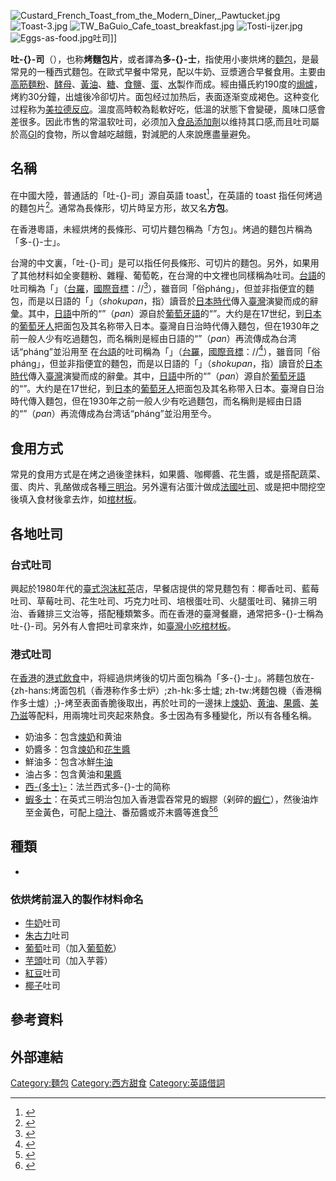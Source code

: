 {{Refimprove|time=2014-08-04T04:21:18+00:00}}
{{主條目消歧義|本條目是講述一种麵包。關於東亞歷史上的官名，請見[[土司|土司]]。}}
{{noteTA
|G1=Food
|1=zh-hans:烤;zh-hant:烤;zh-hk:焗;
}}
[[File:Custard_French_Toast_from_the_Modern_Diner,_Pawtucket.jpg|thumb]]
[[File:Toast-3.jpg|thumb]]
[[File:TW_BaGuio_Cafe_toast_breakfast.jpg|thumb]]
[[File:Tosti-ijzer.jpg|thumb]]
[[File:Eggs-as-food.jpg|thumb]]吐司]]
{{各地中文名
 | t = 1
 | cn = 吐司
 | tw = 吐司、土司、sio̍k-pháng
 | hk = 多士
 | 其他 =  <p align="left">'''中國廣州'''　　方包</p>
}}

'''吐-{}-司'''（{{lang-en|'''toast'''}}），也称'''烤麵包片'''，或者譯為'''多-{}-士'''，指使用小麥烘烤的[[麵包|麵包]]，是最常見的一種西式麵包。在歐式早餐中常見，配以牛奶、豆漿適合早餐食用。主要由[[高筋麵粉|高筋麵粉]]、[[酵母|酵母]]、[[黃油|黃油]]、[[糖|糖]]、[[食鹽|食鹽]]、[[蛋|蛋]]、[[水|水]]製作而成。經由攝氏約190度的[[焗爐|焗爐]]，烤約30分鐘，出爐後冷卻切片。面包经过加热后，表面逐渐变成褐色。这种变化过程称为[[美拉德反应|美拉德反应]]。溫度高時較為鬆軟好吃，低溫的狀態下會變硬，風味口感會差很多。因此市售的常温软吐司，必须加入[[食品添加劑|食品添加劑]]以维持其口感,而且吐司屬於高[[升糖指数|GI]]的食物，所以會越吃越餓，對減肥的人來說應盡量避免。

==名稱==
在中國大陸，普通話的「吐-{}-司」源自英語 toast<ref name="现代汉语辞海">{{cite book | title=现代汉语辞海 | publisher=印刷工业出版社 | year=2002 | isbn=978-7-80000-410-0 | url=https://books.google.com/books?id=FOoZAQAAMAAJ | language=zh | access-date=2021-09-06 | page=1715 | archive-date=2021-09-06 | archive-url=https://web.archive.org/web/20210906013403/https://books.google.com/books?id=FOoZAQAAMAAJ | dead-url=no }}</ref>，在英語的 toast 指任何烤過的麵包片<ref>{{cite book | title=慢享烘焙好时光 | publisher=吉林科学技术出版社 | series=乐享生活 | year=2019 | isbn=978-7-5578-5056-2 | url=https://books.google.com/books?id=cRkpEAAAQBAJ&pg=PT95 | language=zh | access-date=2021-09-06 | page=95 | archive-date=2021-09-06 | archive-url=https://web.archive.org/web/20210906013403/https://books.google.com/books?id=cRkpEAAAQBAJ&pg=PT95 | dead-url=no }}</ref>。通常為長條形，切片時呈方形，故又名'''方包'''。

在香港粵語，未經烘烤的長條形、可切片麵包稱為「方包」。烤過的麵包片稱為「多-{}-士」。

台灣的中文裏，「吐-{}-司」是可以指任何長條形、可切片的麵包。另外，如果用了其他材料如全麥麵粉、雜糧、葡萄乾，在台灣的中文裡也同樣稱為吐司。[[台語|台語]]的吐司稱為「{{lang|nan-tw|'''sio̍k-pháng'''}}」（[[台羅|台羅]]，[[國際音標|國際音標]]：/{{ipa|ɕi̯ŏk̚˧ pʰaŋ˥˩}}/<ref>{{cite web|title=台灣閩南語常用詞辭典>附錄>外來詞|url=http://twblg.dict.edu.tw/holodict_new/index/fulu_wailaici.jsp|publisher=教育部|accessdate=2014-07-08|archive-date=2014-11-29|archive-url=https://web.archive.org/web/20141129030347/http://twblg.dict.edu.tw/holodict_new/index/fulu_wailaici.jsp|dead-url=no}}</ref>），雖音同「俗pháng」，但並非指便宜的麵包，而是以日語的「{{lang|ja|食パン}}」（''shokupan''，指{{link-ja|長條麵包|食パン}}）讀音於[[台灣日治時期|日本時代]]傳入[[臺灣|臺灣]]演變而成的辭彙。其中，[[日語|日語]]中所的“{{lang-ja|パン}}”（''pan''）源自於[[葡萄牙語|葡萄牙語]]的“{{lang|pt|pão}}”。大约是在17世纪，到[[日本|日本]]的[[葡萄牙人|葡萄牙人]]把面包及其名称带入日本。臺灣自日治時代傳入麵包，但在1930年之前一般人少有吃過麵包，而名稱則是經由日語的“{{lang-ja|パン}}”（''pan''）再流傳成為台湾话“pháng”並沿用至
在[[台語|台語]]的吐司稱為「{{lang|nan-tw|'''sio̍k-pháng'''}}」（[[台羅|台羅]]，[[國際音標|國際音標]]：/{{ipa|ɕi̯ŏk̚˧ pʰaŋ˥˩}}/<ref>{{cite web|title=台灣閩南語常用詞辭典>附錄>外來詞|url=http://twblg.dict.edu.tw/holodict_new/index/fulu_wailaici.jsp|publisher=教育部|accessdate=2014-07-08|archive-date=2014-11-29|archive-url=https://web.archive.org/web/20141129030347/http://twblg.dict.edu.tw/holodict_new/index/fulu_wailaici.jsp|dead-url=no}}</ref>），雖音同「俗pháng」，但並非指便宜的麵包，而是以日語的「{{lang|ja|食パン}}」（''shokupan''，指{{link-ja|長條麵包|食パン}}）讀音於[[台灣日治時期|日本時代]]傳入[[臺灣|臺灣]]演變而成的辭彙。其中，[[日語|日語]]中所的“{{lang-ja|パン}}”（''pan''）源自於[[葡萄牙語|葡萄牙語]]的“{{lang|pt|pão}}”。大约是在17世纪，到[[日本|日本]]的[[葡萄牙人|葡萄牙人]]把面包及其名称带入日本。臺灣自日治時代傳入麵包，但在1930年之前一般人少有吃過麵包，而名稱則是經由日語的“{{lang-ja|パン}}”（''pan''）再流傳成為台湾话“pháng”並沿用至今。

==食用方式==
常見的食用方式是在烤之過後塗抹料，如果醬、咖椰醬、花生醬，或是搭配蔬菜、蛋、肉片、乳酪做成各種[[三明治|三明治]]。另外還有沾蛋汁做成[[西多士|法國吐司]]、或是把中間挖空後填入食材後拿去炸，如[[棺材板|棺材板]]。

==各地吐司==
===台式吐司===
興起於1980年代的[[臺灣|臺式]][[泡沫紅茶|泡沫紅茶]]店，早餐店提供的常見麵包有：椰香吐司、藍莓吐司、草莓吐司、花生吐司、巧克力吐司、培根蛋吐司、火腿蛋吐司、豬排三明治、香雞排三文治等，搭配種類繁多。而在香港的臺灣餐廳，通常把多-{}-士稱為吐-{}-司。另外有人會把吐司拿來炸，如[[臺灣|臺灣]][[小吃|小吃]][[棺材板|棺材板]]。

===港式吐司===
在[[香港|香港]]的[[香港飲食|港式飲食]]中，将經過烘烤後的切片面包稱為「多-{}-士」。將麵包放在-{zh-hans:烤面包机（香港称作多士炉）;zh-hk:多士爐; zh-tw:烤麵包機（香港稱作多士爐）;}-烤至表面香脆後取出，再於吐司的一邊抹上[[煉奶|煉奶]]、[[黄油|黄油]]、[[果醬|果醬]]、[[美乃滋|美乃滋]]等配料，用兩塊吐司夾起來熱食。多士因為有多種變化，所以有各種名稱。

* 奶油多：包含[[煉奶|煉奶]]和黄油
* 奶醬多：包含[[煉奶|煉奶]]和[[花生醬|花生醬]]
* 鮮油多：包含冰鮮[[牛油|牛油]]
* 油<nowiki>占</nowiki>多：包含黄油和[[果醬|果醬]]
* [[法國吐司|西-{多士}-]]：法兰西式多-{}-士的简称
* [[蝦多士|蝦多士]]：在英式三明治包加入香港雲吞常見的蝦膠（剁碎的[[蝦仁|蝦仁]]），然後油炸至金黃色，可配上[[喼汁|喼汁]]、番茄醬或芥末醬等進食<ref name="Buyer 2014 p. 50">{{cite book | last=Buyer | first=G. | title=香港百道經典美食 2013-2014 | publisher=团购家有限公司 | series=香港百道經典美食 | year=2014 | isbn=978-988-12863-0-7 | url=https://books.google.com/books?id=B3JHAwAAQBAJ&pg=PT50 | language=zh | access-date=2021-09-06 | page=50 | archive-date=2021-09-06 | archive-url=https://web.archive.org/web/20210906013404/https://books.google.com/books?id=B3JHAwAAQBAJ&pg=PT50 | dead-url=no }}</ref><ref name="在地">{{cite book | title=在地．餐桌．小旅行 | publisher=非凡出版 | year=2021 | isbn=978-988-8675-93-7 | url=https://books.google.com/books?id=k5AmEAAAQBAJ&pg=PA116 | language=zh | access-date=2021-09-06 | page=116 | archive-date=2021-09-06 | archive-url=https://web.archive.org/web/20210906013405/https://books.google.com/books?id=k5AmEAAAQBAJ&pg=PA116 | dead-url=no }}</ref>

== 種類 ==
*{{link-en|吐司列表|List of toast dishes}}

=== 依烘烤前混入的製作材料命名 ===
* [[牛奶|牛奶]]吐司
* [[朱古力|朱古力]]吐司
* [[葡萄|葡萄]]吐司（加入[[葡萄乾|葡萄乾]]）
* [[芋頭|芋頭]]吐司（加入芋蓉）
* [[紅豆|紅豆]]吐司
* [[椰子|椰子]]吐司

== 參考資料 ==
{{reflist|2}}

== 外部連結 ==
{{Wiktionary|zh:toast}}
{{commons|Breakfast}}
{{wikibooks|Category:吐司}}

{{飲食}}
{{烹飪技術}}

{{Authority control}}
[[Category:麵包|Category:麵包]]
[[Category:西方甜食|Category:西方甜食]]
[[Category:英語借詞|Category:英語借詞]]